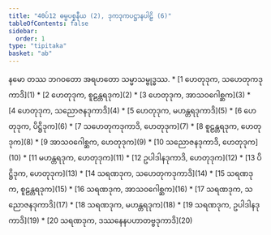 ```yaml
---
title: "40ပ်12 ဓမ္မပစ္စနီယ (2), ဒုကဒုကပဋ္ဌာနပါဠိ (6)"
tableOfContents: false
sidebar:
  order: 1
type: "tipitaka"
basket: "ab"
---
```


<Paragraph number="1" type="center">
နမော တဿ ဘဂဝတော အရဟတော သမ္မာသမ္ဗုဒ္ဓဿ.

</Paragraph>

<TableOfContents>
* [1 ဟေတုဒုက, သဟေတုကဒုကာဒိ](1)
* [2 ဟေတုဒုက, စူဠန္တရဒုက](2)
* [3 ဟေတုဒုက, အာသဝဂေါစ္ဆက](3)
* [4 ဟေတုဒုက, သညောဇနဒုကာဒိ](4)
* [5 ဟေတုဒုက, မဟန္တရဒုကာဒိ](5)
* [6 ဟေတုဒုက, ပိဋ္ဌိဒုက](6)
* [7 သဟေတုကဒုကာဒိ, ဟေတုဒုက](7)
* [8 စူဠန္တရဒုက, ဟေတုဒုက](8)
* [9 အာသဝဂေါစ္ဆက, ဟေတုဒုက](9)
* [10 သညောဇနဒုကာဒိ, ဟေတုဒုက](10)
* [11 မဟန္တရဒုက, ဟေတုဒုက](11)
* [12 ဥပါဒါနဒုကာဒိ, ဟေတုဒုက](12)
* [13 ပိဋ္ဌိဒုက, ဟေတုဒုက](13)
* [14 သရဏဒုက, သဟေတုကဒုကာဒိ](14)
* [15 သရဏဒုက, စူဠန္တရဒုက](15)
* [16 သရဏဒုက, အာသဝဂေါစ္ဆက](16)
* [17 သရဏဒုက, သညောဇနဒုကာဒိ](17)
* [18 သရဏဒုက, မဟန္တရဒုက](18)
* [19 သရဏဒုက, ဥပါဒါနဒုကာဒိ](19)
* [20 သရဏဒုက, ဒဿနေနပဟာတဗ္ဗဒုကာဒိ](20)
</TableOfContents>